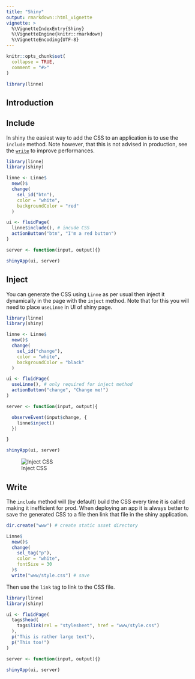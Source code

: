 ```yaml
---
title: "Shiny"
output: rmarkdown::html_vignette
vignette: >
  %\VignetteIndexEntry{Shiny}
  %\VignetteEngine{knitr::rmarkdown}
  %\VignetteEncoding{UTF-8}
---
```


```r
knitr::opts_chunk$set(
  collapse = TRUE,
  comment = "#>"
)

library(linne)
```

## Introduction

## Include

In shiny the easiest way to add the CSS to an application is to use the `include` method. Note however, that this is not advised in production, see the [`write`](#write) to improve performances.

```r
library(linne)
library(shiny)

linne <- Linne$
  new()$
  change(
    sel_id("btn"),
    color = "white",
    backgroundColor = "red"
  )

ui <- fluidPage(
  linne$include(), # incude CSS
  actionButton("btn", "I'm a red button")
)

server <- function(input, output){}

shinyApp(ui, server)
```

## Inject

You can generate the CSS using `Linne` as per usual then inject it dynamically in the page with the `inject` method. Note that for this you will need to place `useLinne` in UI of shiny page.

```r
library(linne)
library(shiny)

linne <- Linne$
  new()$
  change(
    sel_id("change"),
    color = "white",
    backgroundColor = "black"
  )

ui <- fluidPage(
  useLinne(), # only required for inject method
  actionButton("change", "Change me!")
)

server <- function(input, output){

  observeEvent(input$change, {
    linne$inject()
  })

}

shinyApp(ui, server)
```

![Inject CSS](linne-inject.gif)

## Write

The `include` method will (by default) build the CSS every time it is called making it inefficient for prod. When deploying an app it is always better to save the generated CSS to a file then link that file in the shiny application. 

```r
dir.create("www") # create static asset directory

Linne$
  new()$
  change(
    sel_tag("p"),
    color = "white",
    fontSize = 30
  )$
  write("www/style.css") # save 
```

Then use the `link` tag to link to the CSS file.

```r
library(linne)
library(shiny)

ui <- fluidPage(
  tags$head(
    tags$link(rel = "stylesheet", href = "www/style.css")
  ),
  p("This is rather large text"),
  p("This too!")
)

server <- function(input, output){}

shinyApp(ui, server)
```
